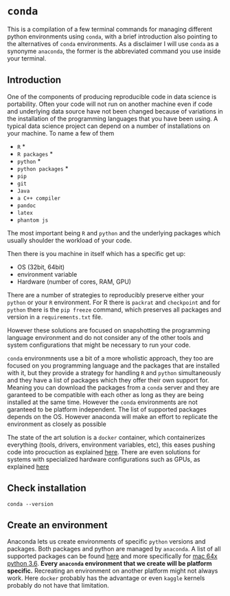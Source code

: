 # `conda`
This is a compilation of a few terminal commands for managing different python environments using `conda`, with a brief introduction also pointing to the alternatives of `conda` environments. As a disclaimer I will use `conda` as a synonyme `anaconda`, the former is the abbreviated command you use inside your terminal.

## Introduction

One of the components of producing reproducible code in data science is portability. Often your code will not run on another machine even if code and underlying data source have not been changed because of variations in the installation of the programming languages that you have been using. A typical data science project can depend on a number of installations on your machine. To name a few of them

- `R` *
- `R packages` *
- `python` *
- `python packages` *
- `pip`
- `git`
- `Java`
- `a C++ compiler`
- `pandoc`
- `latex`
- `phantom js`

The most important being `R` and `python` and the underlying packages which usually shoulder the workload of your code.

Then there is you machine in itself which has a specific get up:

- OS (32bit, 64bit)
- environment variable
- Hardware (number of cores, RAM, GPU)

There are a number of strategies to reproducibly preserve either your `python` or your `R` environment. For R there is `packrat` and `checkpoint` and for `python` there is the `pip freeze` command, which preserves all packages and version in a `requirements.txt` file.

However these solutions are focused on snapshotting the programming language environment and do not consider any of the other tools and system configurations that might be necessary to run your code. 

`conda` environmnents use a bit of a more wholistic approach, they too are focused on you programming language and the packages that are installed with it, but they provide a strategy for handling `R` and `python` simultaneously and they have a list of packages which they offer their own support for. Meaning you can download the packages from a `conda` server and they are garanteed to be compatible with each other as long as they are being installed at the same time. However the `conda` environments are not garanteed to be platform independent. The list of supported packages depends on the OS. However anaconda will make an effort to replicate the environment as closely as possible


The state of the art solution is a `docker` container, which containerizes everything (tools, drivers, environment variables, etc), this eases pushing code into procuction  as explained [here](https://www.dataquest.io/blog/docker-data-science/). There are even solutions for systems with specialized hardware configurations such as GPUs, as explained [here](https://indico.io/data-science-deployments-docker/)


## Check installation
```
conda --version
```

## Create an environment
Anaconda lets us create environments of specific `python` versions and packages. Both packages and python are managed by `anaconda`. A list of all supported packages can be found [here](https://docs.anaconda.com/anaconda/packages/pkg-docs) and more specifically for [mac 64x python 3.6](https://docs.anaconda.com/anaconda/packages/py3.6_osx-64). **Every `anaconda` environment that we create will be platform specific.** Recreating an environment on another platform might not always work. Here `docker` probably has the advantage or even `kaggle` kernels probably do not have that limitation.


